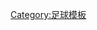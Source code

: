 {{Navbox
| name = Meistriliiga
| title = [[爱沙尼亚足球甲级联赛]]
| state = {{{state|autocollapse}}}
| listclass = hlist
| group1 = 2022年赛季球队
| list1 =
* [[塔林利瓦迪亚足球俱乐部|-{zh-cn:利瓦迪亚;zh-hk:利維迪亞;zh-tw:利瓦迪亞;}-]]
* [[弗洛拉足球俱乐部|-{zh-cn:弗洛拉;zh-hk:科羅拉;zh-tw:弗洛拉;}-]]
* [[派德市隊|派德]]
* [[卡里魯足球俱樂部|-{zh-cn:内姆梅卡柳;zh-hk:卡里魯;zh-tw:內姆梅卡柳;}-]]
* [[塔林军团足球俱乐部|塔林军团]]
* [[納爾瓦特蘭斯足球俱樂部|-{zh-cn:纳尔瓦特兰斯;zh-hk:贊斯拿華;zh-tw:納爾瓦特蘭斯;}-]]
* [[库雷萨雷足球俱乐部|库雷萨雷]]
* [[塔爾圖潭美卡足球俱樂部|-{zh-cn:坦梅卡;zh-hk:潭美卡;zh-tw:坦梅卡;}-]]
* [[派尔努瓦普鲁斯足球俱乐部|-{zh-cn:瓦普鲁斯;zh-hk:華普斯;zh-tw:瓦普魯斯;}-]]
* [[马尔杜市队|马尔杜]]
}}<noinclude>[[Category:足球模板]]</noinclude>